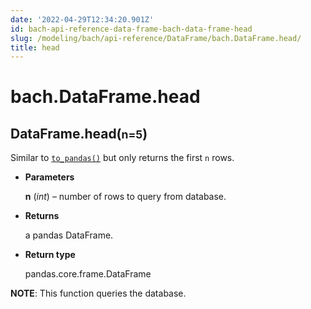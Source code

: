 ```yaml
---
date: '2022-04-29T12:34:20.901Z'
id: bach-api-reference-data-frame-bach-data-frame-head
slug: /modeling/bach/api-reference/DataFrame/bach.DataFrame.head/
title: head
---
```


# bach.DataFrame.head

<div class="method">
<h2 class="signature-class"><span class="additional-name">DataFrame.</span><span class="name">head(</span><small class="parameter-list"><span class="parameter" id="n">n=5</span></small>)</h2>


<div class="content">

Similar to [`to_pandas()`](/docs/modeling/bach/api-reference/DataFrame/bach.DataFrame.to-pandas/#bach.DataFrame.to-pandas) but only returns the first `n` rows.


* **Parameters**

    **n** (*int*) – number of rows to query from database.



* **Returns**

    a pandas DataFrame.



* **Return type**

    pandas.core.frame.DataFrame


**NOTE**: This function queries the database.


</div>

</div>
